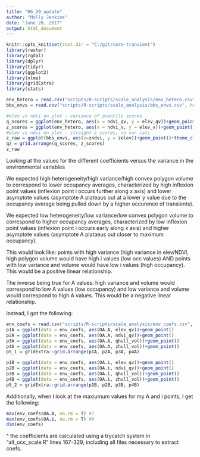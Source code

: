 ```yaml
---
title: "06_20_update"
author: "Molly Jenkins"
date: "June 20, 2017"
output: html_document
---
```


```r
knitr::opts_knit$set(root.dir = "C:/git/core-transient")
library(raster)
library(rgdal)
library(dplyr)
library(tidyr)
library(ggplot2)
library(nlme)
library(gridExtra)
library(stats)

```


```r
env_hetero = read.csv("scripts/R-scripts/scale_analysis/env_hetero.csv", header = TRUE)
bbs_envs = read.csv("scripts/R-scripts/scale_analysis/bbs_envs.csv", header = TRUE)

#elev vs ndvi on plot - variance of quantile scores
q_scores = ggplot(env_hetero, aes(x = ndvi_qv, y = elev_qv))+geom_point()+theme_classic()+ggtitle("Variance of quantiles")
z_scores = ggplot(env_hetero, aes(x = ndvi_v, y = elev_v))+geom_point()+theme_classic()+ggtitle("Variance of z-scores")
#elev vs ndvi on plot - straight z scores, no var calc 
z_raw = ggplot(bbs_envs, aes(x=zndvi, y = zelev))+geom_point()+theme_classic()+ggtitle("Z scores of raw data")
qz = grid.arrange(q_scores, z_scores)
z_raw 

```

Looking at the values for the different coefficients versus the variance in the environmental variables

We expected high heterogeneity/high variance/high convex polygon volume to correspond to lower occupancy averages, characterized by high inflexion point values (inflexion point i occurs further along x axis) and lower asymptote values (asymptote A plateaus out at a lower y value due to the occupancy average being pulled down by a higher occurence of transients). 

We expected low heterogeneity/low variance/low convex polygon volume to correspond to higher occupancy averages, characterized by low inflexion point values (inflexion point i occurs early along x axis) and higher asymptote values (asymptote A plataeus out closer to maximum occupancy).

This would look like: points with high variance (high variance in elev/NDVI, high polygon volume would have high i values (low occ values)
AND 
points with low variance and volume would have low i values (high occupancy). This would be a positive linear relationship.  

The inverse being true for A values: high variance and volume would correspond to low A values (low occupancy) and low variance and volume would correspond to high A values. This would be a negative linear relationship. 

Instead, I got the following: 

```r
env_coefs = read.csv("scripts/R-scripts/scale_analysis/env_coefs.csv", header = TRUE) #just joined coefs to env_hetero file 
p1A = ggplot(data = env_coefs, aes(OA.A, elev_qv))+geom_point()
p2A = ggplot(data = env_coefs, aes(OA.A, ndvi_qv))+geom_point()
p3A = ggplot(data = env_coefs, aes(OA.A, qhull_vol))+geom_point()
p4A = ggplot(data = env_coefs, aes(OA.A, zhull_vol))+geom_point()
p5_1 = gridExtra::grid.arrange(p1A, p2A, p3A, p4A)

p1B = ggplot(data = env_coefs, aes(OA.i, elev_qv))+geom_point()
p2B = ggplot(data = env_coefs, aes(OA.i, ndvi_qv))+geom_point()
p3B = ggplot(data = env_coefs, aes(OA.i, qhull_vol))+geom_point()
p4B = ggplot(data = env_coefs, aes(OA.i, zhull_vol))+geom_point()
p5_2 = gridExtra::grid.arrange(p1B, p2B, p3B, p4B)

```

Additionally, when I look at the maxiumum values for my A and i points, I get the following: 

```r
max(env_coefs$OA.A, na.rm = T) #7
max(env_coefs$OA.i, na.rm = T) #8
dim(env_coefs)
```

^ the coefficients are calculated using a trycatch system in "alt_occ_scale.R" lines 167-329, including all files necessary to extract coefs. 